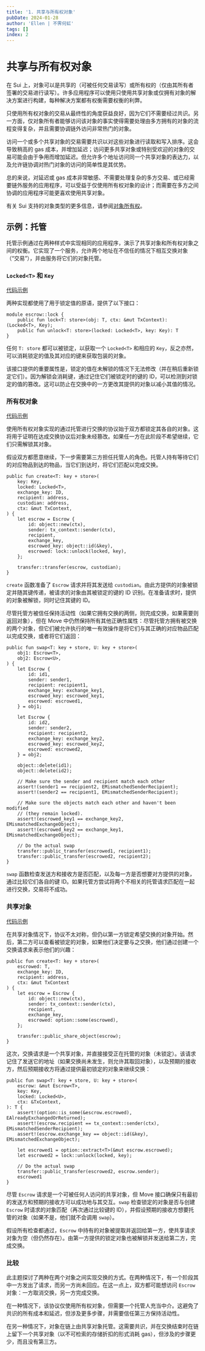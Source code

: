 ```yaml
---
title: '1. 共享与所有权对象'
pubDate: 2024-01-28
author: 'Ellen | 不霁何虹'
tags: []
index: 2
---
```

# 共享与所有权对象

在 Sui 上，对象可以是共享的（可被任何交易读写）或所有权的（仅由其所有者签署的交易进行读写）。许多应用程序可以使用只使用共享对象或仅拥有对象的解决方案进行构建，每种解决方案都有权衡需要权衡的利弊。

只使用所有权对象的交易从最终性的角度获益良好，因为它们不需要经过共识。另一方面，仅对象所有者能够访问该对象的事实使得需要处理由多方拥有的对象的流程变得复杂，并且需要协调链外访问非常热门的对象。

访问一个或多个共享对象的交易需要共识以对这些对象进行读取和写入排序。这会导致稍高的 gas 成本，并增加延迟；访问更多共享对象或特别受欢迎的对象的交易可能会由于争用而增加延迟。但允许多个地址访问同一个共享对象的表达力，以及允许链协调对热门对象的访问的简单性是其优势。

总的来说，对延迟或 gas 成本非常敏感、不需要处理复杂的多方交易、或已经需要链外服务的应用程序，可以受益于仅使用所有权对象的设计；而需要在多方之间协调的应用程序可能更喜欢使用共享对象。

有关 Sui 支持的对象类型的更多信息，请参阅[对象所有权](/concepts/object-ownership.mdx)。

## 示例：托管

托管示例通过在两种样式中实现相同的应用程序，演示了共享对象和所有权对象之间的权衡。它实现了一个服务，允许两个地址在不信任的情况下相互交换对象（“交易”），并由服务将它们的对象托管。

### `Locked<T>` 和 `Key`
[代码示例](https://github.com/MystenLabs/sui/blob/main/examples/move/escrow/sources/lock.move)

两种实现都使用了用于锁定值的原语，提供了以下接口：

```move
module escrow::lock {
    public fun lock<T: store>(obj: T, ctx: &mut TxContext): (Locked<T>, Key);
    public fun unlock<T: store>(locked: Locked<T>, key: Key): T
}
```

任何 `T: store` 都可以被锁定，以获取一个 `Locked<T>` 和相应的 `Key`，反之亦然，可以消耗锁定的值及其对应的键来获取包装的对象。

该接口提供的重要属性是，锁定的值在未解锁的情况下无法修改（并在稍后重新锁定它们）。因为解锁会消耗键，通过记住它们被锁定时的键的 ID，可以检测到对锁定的值的篡改。这可以防止在交换中的一方更改其提供的对象以减小其值的情况。

### 所有权对象

[代码示例](https://github.com/MystenLabs/sui/blob/main/examples/move/escrow/sources/owned.move)

使用所有权对象实现的通过托管进行交换的协议始于双方都锁定其各自的对象。这将用于证明在达成交换协议后对象未经篡改。如果任一方在此阶段不希望继续，它们只需解锁其对象。

假设双方都愿意继续，下一步需要第三方担任托管人的角色。托管人持有等待它们的对应物品到达的物品，当它们到达时，将它们匹配以完成交换。

```move
public fun create<T: key + store>(
    key: Key,
    locked: Locked<T>,
    exchange_key: ID,
    recipient: address,
    custodian: address,
    ctx: &mut TxContext,
) {
    let escrow = Escrow {
        id: object::new(ctx),
        sender: tx_context::sender(ctx),
        recipient,
        exchange_key,
        escrowed_key: object::id(&key),
        escrowed: lock::unlock(locked, key),
    };

    transfer::transfer(escrow, custodian);
}
```

`create` 函数准备了 `Escrow` 请求并将其发送给 `custodian`。由此方提供的对象被锁定并随其键传递，被请求的对象由其被锁定的键的 ID 识别。在准备请求时，提供的对象被解锁，同时记住其键的 ID。

尽管托管方被信任保持活动性（如果它拥有交换的两侧，则完成交换，如果需要则返回对象），但在 Move 中仍然保持所有其他正确性属性：尽管托管方拥有被交换的两个对象，但它们被允许执行的唯一有效操作是将它们与其正确的对应物品匹配以完成交换，或者将它们返回：


```move
public fun swap<T: key + store, U: key + store>(
    obj1: Escrow<T>,
    obj2: Escrow<U>,
) {
    let Escrow {
        id: id1,
        sender: sender1,
        recipient: recipient1,
        exchange_key: exchange_key1,
        escrowed_key: escrowed_key1,
        escrowed: escrowed1,
    } = obj1;

    let Escrow {
        id: id2,
        sender: sender2,
        recipient: recipient2,
        exchange_key: exchange_key2,
        escrowed_key: escrowed_key2,
        escrowed: escrowed2,
    } = obj2;

    object::delete(id1);
    object::delete(id2);

    // Make sure the sender and recipient match each other
    assert!(sender1 == recipient2, EMismatchedSenderRecipient);
    assert!(sender2 == recipient1, EMismatchedSenderRecipient);

    // Make sure the objects match each other and haven't been modified
    // (they remain locked).
    assert!(escrowed_key1 == exchange_key2, EMismatchedExchangeObject);
    assert!(escrowed_key2 == exchange_key1, EMismatchedExchangeObject);

    // Do the actual swap
    transfer::public_transfer(escrowed1, recipient1);
    transfer::public_transfer(escrowed2, recipient2);
}
```

`swap` 函数检查发送方和接收方是否匹配，以及每一方是否想要对方提供的对象，通过比较它们各自的键 ID。如果托管方尝试将两个不相关的托管请求匹配在一起进行交换，交易将不成功。

### 共享对象

[代码示例](https://github.com/MystenLabs/sui/blob/main/examples/move/escrow/sources/shared.move)

在共享对象情况下，协议不太对称，但仍以第一方锁定希望交换的对象开始。然后，第二方可以查看被锁定的对象，如果他们决定要与之交换，他们通过创建一个交换请求来表示他们的兴趣：

```move
public fun create<T: key + store>(
    escrowed: T,
    exchange_key: ID,
    recipient: address,
    ctx: &mut TxContext
) {
    let escrow = Escrow {
        id: object::new(ctx),
        sender: tx_context::sender(ctx),
        recipient,
        exchange_key,
        escrowed: option::some(escrowed),
    };

    transfer::public_share_object(escrow);
}
```

这次，交换请求是一个共享对象，并直接接受正在托管的对象（未锁定）。该请求记住了发送它的地址（如果交换尚未发生，则允许其取回对象），以及预期的接收方，然后预期接收方将通过提供最初锁定的对象来继续交换：

```move
public fun swap<T: key + store, U: key + store>(
    escrow: &mut Escrow<T>,
    key: Key,
    locked: Locked<U>,
    ctx: &TxContext,
): T {
    assert!(option::is_some(&escrow.escrowed), EAlreadyExchangedOrReturned);
    assert!(escrow.recipient == tx_context::sender(ctx), EMismatchedSenderRecipient);
    assert!(escrow.exchange_key == object::id(&key), EMismatchedExchangeObject);

    let escrowed1 = option::extract<T>(&mut escrow.escrowed);
    let escrowed2 = lock::unlock(locked, key);

    // Do the actual swap
    transfer::public_transfer(escrowed2, escrow.sender);
    escrowed1
}
```

尽管 `Escrow` 请求是一个可被任何人访问的共享对象，但 Move 接口确保只有最初的发送方和预期的接收方可以成功地与其交互。`swap` 检查锁定的对象是否与创建 `Escrow` 时请求的对象匹配（再次通过比较键的 ID），并假设预期的接收方想要托管的对象（如果不是，他们就不会调用 `swap`）。

假设所有检查都通过，`Escrow` 中持有的对象被提取并返回给第一方，使共享请求对象为空（但仍然存在）。由第一方提供的锁定对象也被解锁并发送给第二方，完成交换。

### 比较

此主题探讨了两种在两个对象之间实现交换的方式。在两种情况下，有一个阶段其中一方发出了请求，而另一方尚未回应。在这一点上，双方都可能想访问 `Escrow` 对象：一方取消交换，另一方完成交换。

在一种情况下，该协议仅使用所有权对象，但需要一个托管人充当中介。这避免了共识的所有成本和延迟，但涉及更多步骤，并需要信任第三方保持活动性。

在另一种情况下，对象在链上由共享对象托管。这需要共识，并在交换结束时在链上留下一个共享对象（以不可检索的存储折扣的形式消耗 gas），但涉及的步骤更少，而且没有第三方。